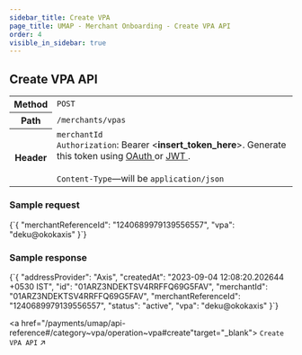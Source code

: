 ```yaml
---
sidebar_title: Create VPA
page_title: UMAP - Merchant Onboarding - Create VPA API
order: 4
visible_in_sidebar: true
---
```


## Create VPA API

<table>
    <tbody>
        <tr>
            <th>Method</th>
            <td>
                <code>POST</code>
            </td>
        </tr>
        <tr>
            <th>Path</th>
            <td>
                <code>/merchants/vpas</code>
            </td>
        </tr>
        <tr>
            <th>Header</th>
            <td>
                <code>merchantId</code><br/>
                <code>Authorization</code>: Bearer &lt;<b>insert_token_here</b>&gt;.
                Generate this token using <a
                    href="/payments/upi-deeplinks/resources/oauth"
                    target="_blank">
                    OAuth
                </a> or <a
                    href="/payments/upi-deeplinks/resources/jwt"
                    target="_blank">
                    JWT
                </a>.<br />
                <br />
                <code>Content-Type</code>—will be <code>application/json</code>
            </td>
        </tr>
    </tbody>
</table>

### Sample request

<CodeBlockWithCopy language="json">
    {`{
    "merchantReferenceId": "1240689979139556557",
    "vpa": "deku@okokaxis"
}`}
</CodeBlockWithCopy>

### Sample response

<CodeBlockWithCopy language="json">
    {`{
  "addressProvider": "Axis",
  "createdAt": "2023-09-04 12:08:20.202644 +0530 IST",
  "id": "01ARZ3NDEKTSV4RRFFQ69G5FAV",
  "merchantId": "01ARZ3NDEKTSV4RRFFQ69G5FAV",
  "merchantReferenceId": "1240689979139556557",
  "status": "active",
  "vpa": "deku@okokaxis"
}`}
</CodeBlockWithCopy>

<a href="/payments/umap/api-reference#/category~vpa/operation~vpa#create"target="_blank">
<code>Create VPA API</code> ↗
</a>